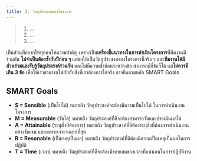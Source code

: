 ```yaml
---
title: 3. วัตถุประสงค์ของโครงการ
---
```


> 1. ...
> 2. ...
> 3. ...

เป็นส่วนที่อยากให้ทุกคนให้ความสำคัญ เพราะเป็น**เครื่องชี้แนวทางในการดำเนินโครงการ**ที่ทีมงานมีร่วมกัน **ไม่จำเป็นต้องซ้ำกับปีก่อน ๆ** แต่ขอให้เป็นวัตถุประสงค์ของโครงการนี้จริง ๆ และ**ทีมงานได้มีส่วนร่วมและรับรู้วัตถุประสงค์ร่วมกัน** และไม่มีความซ้ำซ้อนระหว่างข้อ สามารถมีกี่ข้อก็ได้ แต่**ไม่ควรมีเกิน 3 ข้อ** เพื่อให้เราสามารถโฟกัสกับสิ่งที่เราต้องการได้จริง อาจยึดตามหลัก SMART Goals

## SMART Goals

- **S = Sensible** (เป็นไปได้) หมายถึง วัตถุประสงค์จะต้องมีความเป็นไปได้ ในการดำเนินงานโครงการ
- **M = Measurable** (วัดได้) หมายถึง วัตถุประสงค์ที่ดีจะต้องสามารถวัดและประเมินผลได้
- **A = Attainable** (ระบุสิ่งที่ต้องการ) หมายถึง วัตถุประสงค์ที่ดีต้องระบุสิ่งที่ต้องการดำเนินงานอย่างชัดเจน และเฉพาะเจาะจงมากที่สุด
- **R = Resonable** (เป็นเหตุเป็นผล) หมายถึง วัตถุประสงค์ที่ดีต้องมีความเป็นเหตุเป็นผลในการปฏิบัติ
- **T = Time** (เวลา) หมายถึง วัตถุประสงค์ที่ดีจะต้องมีขอบเขตของเวลาที่แน่นอนในการปฏิบัติงาน
